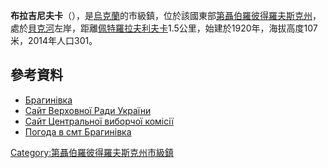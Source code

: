 {{no footnotes|time=2015-08-14T09:19:26+00:00}}
'''布拉吉尼夫卡'''（{{lang-uk|Залізничне}}），是[[烏克蘭|烏克蘭]]的市級鎮，位於該國東部[[第聶伯羅彼得羅夫斯克州|第聶伯羅彼得羅夫斯克州]]，處於[[貝克河|貝克河]]左岸，距離[[佩特羅拉夫利夫卡|佩特羅拉夫利夫卡]]1.5公里，始建於1920年，海拔高度107米，2014年人口301。

{{coord|48|25|52|N|36|29|31|E|scale:100000_region:UA|display=title}}

==參考資料==
*[http://gska2.rada.gov.ua/pls/z7502/A005?rdat1=29.01.2010&rf7571=5987 Брагинівка]{{dead link|date=2017年12月 |bot=InternetArchiveBot |fix-attempted=yes }}
* [https://web.archive.org/web/20110521215759/http://gska2.rada.gov.ua/ Сайт Верховної Ради України]
* [http://www.cvk.gov.ua/ Сайт Центральної виборчої комісії] {{Wayback|url=http://www.cvk.gov.ua/ |date=20101203204641 }}
* [http://weather.in.ua/ua/dnepropetrovskaja/1946 Погода в смт Брагинівка] {{Wayback|url=http://weather.in.ua/ua/dnepropetrovskaja/1946 |date=20200710093812 }}

{{DEFAULTSORT:Залізничне}}
[[Category:第聶伯羅彼得羅夫斯克州市級鎮|Category:第聶伯羅彼得羅夫斯克州市級鎮]]


{{Dnipropetrovsk-geo-stub}}